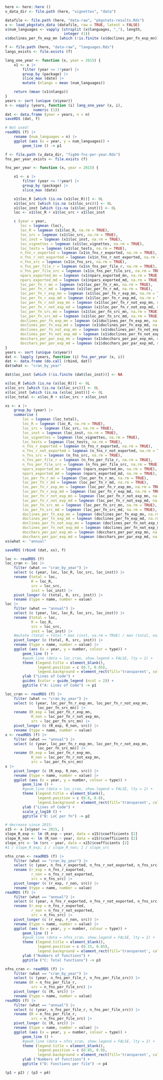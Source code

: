 
```r
here <- here::here ()
v_data_dir <- file.path (here, "vignettes", "data")

datafile <- file.path (here, "data-raw", "pkgstats-results.Rds")
x <- load_pkgstats_data (datafile, raw = TRUE, latest = FALSE)
x$num_languages <- vapply (strsplit (x$languages, ","), length,
                           integer (1))
x$doclines_per_fn_exp_mn [which (!is.finite (x$doclines_per_fn_exp_mn))] <- NA
```

```r
f <- file.path (here, "data-raw", "languages.Rds")
langs_exists <- file.exists (f)
```

```r
lang_one_year <- function (x, year = 2015) {
    x1 <- x |>
        filter (year <= !!year) |>
        group_by (package) |>
        slice_max (date) |>
        mutate (nlangs = mean (num_languages))

    return (mean (x1$nlangs))
}
years <- sort (unique (x$year))
n <- vapply (years, function (i) lang_one_year (x, i),
             numeric (1))
dat <- data.frame (year = years, n = n)
saveRDS (dat, f)
```
```r
# Not used!
readRDS (f) |>
    rename (num_languages = n) |>
    ggplot (aes (x = year, y = num_languages)) +
        geom_line () -> p1
```

```r
f <- file.path (v_data_dir, "fig04-fns-per-year.Rds")
fns_per_year_exists <- file.exists (f)
```
```r
fns_per_year <- function (x, year = 2015) {

    x1 <- x |>
        filter (year <= !!year) |>
        group_by (package) |>
        slice_max (date)

    x1$loc_R [which (is.na (x1$loc_R))] <- 0L
    x1$loc_src [which (is.na (x1$loc_src))] <- 0L
    x1$loc_inst [which (is.na (x1$loc_inst))] <- 0L
    loc <- x1$loc_R + x1$loc_src + x1$loc_inst

    c (year = year,
       loc = logmean (loc),
       loc_R = logmean (x1$loc_R, na.rm = TRUE),
       loc_src = logmean (x1$loc_src, na.rm = TRUE),
       loc_inst = logmean (x1$loc_inst, na.rm = TRUE),
       loc_vignettes = logmean (x1$loc_vignettes, na.rm = TRUE),
       loc_tests = logmean (x1$loc_tests, na.rm = TRUE),
       n_fns_r_exported = logmean (x1$n_fns_r_exported, na.rm = TRUE),
       n_fns_r_not_exported = logmean (x1$n_fns_r_not_exported, na.rm = TRUE),
       n_fns_src = logmean (x1$n_fns_src, na.rm = TRUE),
       n_fns_per_file_r = logmean (x1$n_fns_per_file_r, na.rm = TRUE),
       n_fns_per_file_src = logmean (x1$n_fns_per_file_src, na.rm = TRUE),
       npars_exported_mn = logmean (x1$npars_exported_mn, na.rm = TRUE),
       npars_exported_md = logmean (x1$npars_exported_md, na.rm = TRUE),
       loc_per_fn_r_mn = logmean (x1$loc_per_fn_r_mn, na.rm = TRUE),
       loc_per_fn_r_md = logmean (x1$loc_per_fn_r_md, na.rm = TRUE),
       loc_per_fn_r_exp_mn = logmean (x1$loc_per_fn_r_exp_mn, na.rm = TRUE),
       loc_per_fn_r_exp_md = logmean (x1$loc_per_fn_r_exp_md, na.rm = TRUE),
       loc_per_fn_r_not_exp_mn = logmean (x1$loc_per_fn_r_not_exp_mn, na.rm = TRUE),
       loc_per_fn_r_not_exp_md = logmean (x1$loc_per_fn_r_not_exp_md, na.rm = TRUE),
       loc_per_fn_src_mn = logmean (x1$loc_per_fn_src_mn, na.rm = TRUE),
       loc_per_fn_src_md = logmean (x1$loc_per_fn_src_md, na.rm = TRUE),
       doclines_per_fn_exp_mn = logmean (x1$doclines_per_fn_exp_mn, na.rm = TRUE),
       doclines_per_fn_exp_md = logmean (x1$doclines_per_fn_exp_md, na.rm = TRUE),
       doclines_per_fn_not_exp_mn = logmean (x1$doclines_per_fn_not_exp_mn, na.rm = TRUE),
       doclines_per_fn_not_exp_md = logmean (x1$doclines_per_fn_not_exp_md, na.rm = TRUE),
       docchars_per_par_exp_mn = logmean (x1$docchars_per_par_exp_mn, na.rm = TRUE),
       docchars_per_par_exp_md = logmean (x1$docchars_per_par_exp_md, na.rm = TRUE))
}
years <- sort (unique (x$year))
dat <- lapply (years, function (i) fns_per_year (x, i))
dat <- data.frame (do.call (rbind, dat))
dat$what <- "cran_by_year"

dat$loc_inst [which (!is.finite (dat$loc_inst))] <- NA

x$loc_R [which (is.na (x$loc_R))] <- 0L
x$loc_src [which (is.na (x$loc_src))] <- 0L
x$loc_inst [which (is.na (x$loc_inst))] <- 0L
x$loc_total <- x$loc_R + x$loc_src + x$loc_inst

xs <- x |>
    group_by (year) |>
    summarise (
        loc = logmean (loc_total),
        loc_R = logmean (loc_R, na.rm = TRUE),
        loc_src = logmean (loc_src, na.rm = TRUE),
        loc_inst = logmean (loc_inst, na.rm = TRUE),
        loc_vignettes = logmean (loc_vignettes, na.rm = TRUE),
        loc_tests = logmean (loc_tests, na.rm = TRUE),
        n_fns_r_exported = logmean (n_fns_r_exported, na.rm = TRUE),
        n_fns_r_not_exported = logmean (n_fns_r_not_exported, na.rm = TRUE),
        n_fns_src = logmean (n_fns_src, na.rm = TRUE),
        n_fns_per_file_r = logmean (n_fns_per_file_r, na.rm = TRUE),
        n_fns_per_file_src = logmean (n_fns_per_file_src, na.rm = TRUE),
        npars_exported_mn = logmean (npars_exported_mn, na.rm = TRUE),
        npars_exported_md = logmean (npars_exported_md, na.rm = TRUE),
        loc_per_fn_r_mn = logmean (loc_per_fn_r_mn, na.rm = TRUE),
        loc_per_fn_r_md = logmean (loc_per_fn_r_md, na.rm = TRUE),
        loc_per_fn_r_exp_mn = logmean (loc_per_fn_r_exp_mn, na.rm = TRUE),
        loc_per_fn_r_exp_md = logmean (loc_per_fn_r_exp_md, na.rm = TRUE),
        loc_per_fn_r_not_exp_mn = logmean (loc_per_fn_r_not_exp_mn, na.rm = TRUE),
        loc_per_fn_r_not_exp_md = logmean (loc_per_fn_r_not_exp_md, na.rm = TRUE),
        loc_per_fn_src_mn = logmean (loc_per_fn_src_mn, na.rm = TRUE),
        loc_per_fn_src_md = logmean (loc_per_fn_src_md, na.rm = TRUE),
        doclines_per_fn_exp_mn = logmean (doclines_per_fn_exp_mn, na.rm = TRUE),
        doclines_per_fn_exp_md = logmean (doclines_per_fn_exp_md, na.rm = TRUE),
        doclines_per_fn_not_exp_mn = logmean (doclines_per_fn_not_exp_mn, na.rm = TRUE),
        doclines_per_fn_not_exp_md = logmean (doclines_per_fn_not_exp_md, na.rm = TRUE),
        docchars_per_par_exp_mn = logmean (docchars_per_par_exp_mn, na.rm = TRUE),
        docchars_per_par_exp_md = logmean (docchars_per_par_exp_md, na.rm = TRUE))
xs$what <- "annual"

saveRDS (rbind (dat, xs), f)
```

```r
loc <- readRDS (f)
loc_cran <- loc |>
    filter (what == "cran_by_year") |>
    select (c (year, loc, loc_R, loc_src, loc_inst)) |>
    rename (total = loc,
            R = loc_R,
            src = loc_src,
            inst = loc_inst) |>
    pivot_longer (c (total, R, src, inst)) |>
    rename (type = name, number = value)
loc |>
    filter (what == "annual") |>
    select (c (year, loc, loc_R, loc_src, loc_inst)) |>
    rename (total = loc,
            R = loc_R,
            src = loc_src,
            inst = loc_inst) |>
    #mutate (total = total * max (inst, na.rm = TRUE) / max (total, na.rm = TRUE)) |>
    pivot_longer (c (total, R, src, inst)) |>
    rename (type = name, number = value) |>
    ggplot (aes (x = year, y = number, colour = type)) +
        geom_line () +
        #geom_line (data = loc_cran, show.legend = FALSE, lty = 2) +
        theme (legend.title = element_blank(),
               legend.position = c (0.7, 0.85),
               legend.background = element_rect(fill='transparent', colour='transparent')) +
        ylab ("Lines of Code") +
        guides (color = guide_legend (ncol = 2)) +
        ggtitle ("A: Lines of Code") -> p1
```

```r
loc_cran <- readRDS (f) |>
    filter (what == "cran_by_year") |>
    select (c (year, loc_per_fn_r_exp_mn, loc_per_fn_r_not_exp_mn,
               loc_per_fn_src_mn)) |>
    rename (R_exp = loc_per_fn_r_exp_mn,
            R_non = loc_per_fn_r_not_exp_mn,
            src = loc_per_fn_src_mn) |>
    pivot_longer (c (R_exp, R_non, src)) |>
    rename (type = name, number = value)
x <- readRDS (f) |>
    filter (what == "annual") |>
    select (c (year, loc_per_fn_r_exp_mn, loc_per_fn_r_not_exp_mn,
               loc_per_fn_src_mn)) |>
    rename (R_exp = loc_per_fn_r_exp_mn,
            R_non = loc_per_fn_r_not_exp_mn,
            src = loc_per_fn_src_mn)
x |>
    pivot_longer (c (R_exp, R_non, src)) |>
    rename (type = name, number = value) |>
    ggplot (aes (x = year, y = number, colour = type)) +
        geom_line () +
        #geom_line (data = loc_cran, show.legend = FALSE, lty = 2) +
        theme (legend.title = element_blank(),
               legend.position = c (0.8, 0.8),
               legend.background = element_rect(fill='transparent', colour='transparent')) +
        ylab ("Lines of Code") +
        scale_y_log10 () +
        ggtitle ("B: LoC per fn") -> p2

# decrease since 2015:
x15 <- x [x$year >= 2015, ]
slope_R_exp <- lm (R_exp ~ year, data = x15)$coefficients [2]
slope_R_non <- lm (R_non ~ year, data = x15)$coefficients [2]
slope_src <- lm (src ~ year, data = x15)$coefficients [2]
#1 / slope_R_exp; 1 / slope_R_non; 1 / slope_src
```

```r
nfns_cran <- readRDS (f) |>
    filter (what == "cran_by_year") |>
    select (c (year, n_fns_r_exported, n_fns_r_not_exported, n_fns_src)) |>
    rename (r_exp = n_fns_r_exported,
            r_non = n_fns_r_not_exported,
            src = n_fns_src) |>
    pivot_longer (c (r_exp, r_non, src)) |>
    rename (type = name, number = value)
readRDS (f) |>
    filter (what == "annual") |>
    select (c (year, n_fns_r_exported, n_fns_r_not_exported, n_fns_src)) |>
    rename (r_exp = n_fns_r_exported,
            r_non = n_fns_r_not_exported,
            src = n_fns_src) |>
    pivot_longer (c (r_exp, r_non, src)) |>
    rename (type = name, number = value) |>
    ggplot (aes (x = year, y = number, colour = type)) +
        geom_line () +
        #geom_line (data = nfns_cran, show.legend = FALSE, lty = 2) +
        theme (legend.title = element_blank(),
               legend.position = c (0.15, 0.85),
               legend.background = element_rect(fill='transparent', colour='transparent')) +
        ylab ("Numbers of functions") +
        ggtitle ("C: Total functions") -> p3
```

```r
nfns_cran <- readRDS (f) |>
    filter (what == "cran_by_year") |>
    select (c (year, n_fns_per_file_r, n_fns_per_file_src)) |>
    rename (R = n_fns_per_file_r,
            src = n_fns_per_file_src) |>
    pivot_longer (c (R, src)) |>
    rename (type = name, number = value)
readRDS (f) |>
    filter (what == "annual") |>
    select (c (year, n_fns_per_file_r, n_fns_per_file_src)) |>
    rename (R = n_fns_per_file_r,
            src = n_fns_per_file_src) |>
    pivot_longer (c (R, src)) |>
    rename (type = name, number = value) |>
    ggplot (aes (x = year, y = number, colour = type)) +
        geom_line () +
        #geom_line (data = nfns_cran, show.legend = FALSE, lty = 2) +
        theme (legend.title = element_blank(),
               legend.position = c (0.85, 0.9),
               legend.background = element_rect(fill='transparent', colour='transparent')) +
        ylab ("Numbers of functions") +
        ggtitle ("D: Functions per file") -> p4
```


```r
(p1 + p2) / (p3 + p4)
```
